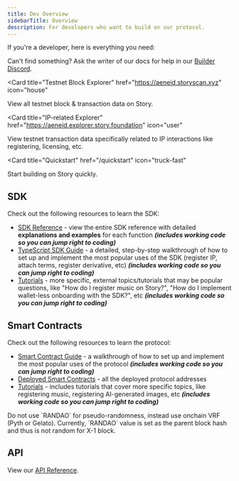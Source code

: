 ```yaml
---
title: Dev Overview
sidebarTitle: Overview
description: For developers who want to build on our protocol.
---
```


If you're a developer, here is everything you need:

<Tip>

Can't find something? Ask the writer of our docs for help in our [Builder Discord](https://discord.gg/storybuilders).

</Tip>

<CardGroup cols={3}>

<Card
  title="Testnet Block Explorer"
  href="https://aeneid.storyscan.xyz"
  icon="house"
>
  View all testnet block & transaction data on Story.
</Card>

<Card
  title="IP-related Explorer"
  href="https://aeneid.explorer.story.foundation"
  icon="user"
>
  View testnet transaction data specifically related to IP interactions like
  registering, licensing, etc.
</Card>

<Card
  title="Quickstart"
  href="/quickstart"
  icon="truck-fast"
  
>
  Start building on Story quickly.
</Card>
  
</CardGroup>

## SDK

Check out the following resources to learn the SDK:

- [SDK Reference](/sdk-reference) - view the entire SDK reference with detailed **explanations and examples** for each function **_(includes working code so you can jump right to coding)_**
- [TypeScript SDK Guide](/developers/typescript-sdk/overview) - a detailed, step-by-step walkthrough of how to set up and implement the most popular uses of the SDK (register IP, attach terms, register derivative, etc) **_(includes working code so you can jump right to coding)_**
- [Tutorials](/developers/tutorials/overview) - more specific, external topics/tutorials that may be popular questions, like "How do I register music on Story?", "How do I implement wallet-less onboarding with the SDK?", etc **_(includes working code so you can jump right to coding)_**

## Smart Contracts

Check out the following resources to learn the protocol:

- [Smart Contract Guide](/developers/smart-contracts-guide/overview) - a walkthrough of how to set up and implement the most popular uses of the protocol **_(includes working code so you can jump right to coding)_**
- [Deployed Smart Contracts](/developers/deployed-smart-contracts) - all the deployed protocol addresses
- [Tutorials](/developers/tutorials/overview) - includes tutorials that cover more specific topics, like registering music, registering AI-generated images, etc **_(includes working code so you can jump right to coding)_**

<Warning>
  Do not use `RANDAO` for pseudo-randomness, instead use onchain VRF (Pyth or
  Gelato). Currently, `RANDAO` value is set as the parent block hash and thus is
  not random for X-1 block.
</Warning>

## API

View our [API Reference](/api-reference).
